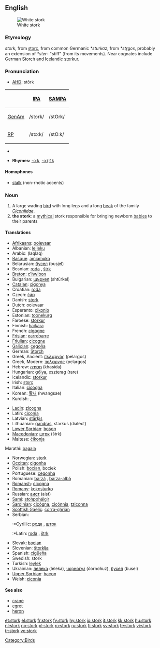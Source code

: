 {{wikipedia|dab=stork}}
==English==
[[Image:White Stork 3weeks.jpg|thumbnail|right|White stork]]

===Etymology===
{{ME.}} ''stork'', from {{OE.}} [[storc]], from common Germanic ''*sturkaz'', from {{PIE.}} ''*str̥gos'', probably an extension of ''*ster-'' "stiff" (from its movements).  Near cognates include German [[Storch]] and Icelandic [[storkur]].

===Pronunciation===
*[[w:AHD|AHD]]: stôrk
{| border=1 cellpadding=5
! !! [[w:International Phonetic Alphabet|IPA]] !! [[w:SAMPA|SAMPA]]
|-
! [[GenAm]]
| /stɔrk/ || /stOrk/
|-
! [[RP]]
| /stɔːk/ || /stO:k/
|}
*{{audio|en-us-stork.ogg|Audio (US)}}

*'''Rhymes:''' [[Rhymes:English:-ɔːk|-ɔːk]], [[Rhymes:English:-ɔː(r)k|-ɔː(r)k]]

====Homophones====
*[[stalk]] (non-rhotic accents)

===Noun===
{{wikipedia}}
{{en-noun}}

# A large wading [[bird]] with long legs and a long [[beak]] of the family ''[[Ciconiidae]]''.
# '''the stork''': a [[mythical]] stork responsible for bringing newborn [[baby|babies]] to their parents

====Translations====
{{top}}
*[[Afrikaans]]: [[ooievaar]]
*Albanian: [[lejleku]]
*Arabic: {{ARchar|[[لقلق]]}} (laqlaq)
*[[Basque]]: [[amiamoko]]
*Belarusian: [[бусел]] (busjel)
*Bosnian: [[roda]] {{f}}, [[štrk]] {{m}}
*[[Breton]]: [[c'hwibon]]
*Bulgarian: [[щъркел]] (shtŭrkel)
*[[Catalan]]: [[cigonya]]
*Croatian: [[roda]] {{f}}
*Czech: [[čáp]] {{m}}
*Danish: [[stork]]
*Dutch: [[ooievaar]] {{m}}
*Esperanto: [[cikonio]]
*Estonian: [[toonekurg]]
*Faroese: [[storkur]]
*Finnish: [[haikara]]
*French: [[cigogne]] {{f}}
*[[Frisian]]: [[earrebarre]]
*[[Friulian]]: [[cicogne]]
*[[Galician]]: [[cegoña]]
*German: [[Storch]] {{m}}
*Greek, Ancient: [[πελαργός]] {{m}} (pelargos)
*Greek, Modern: [[πελαργός]] (pelargos)
*Hebrew: [[חסידה]] (khasida) {{f}}
*Hungarian: [[gólya]], eszterag (rare)
*Icelandic: [[storkur]]
*Irish: [[storc]]
*Italian: [[cicogna]] {{f}}
*Korean: [[황새]] (hwangsae)
*Kurdish: {{KUchar|[[له‌قله‌ق]]}}, {{KUchar|[[حاجی له‌قله‌ق]]}}
{{mid}}
*[[Ladin]]: [[zicogna]]
*Latin: [[ciconia]]
*Latvian: [[stārķis]]
*Lithuanian: [[gandras]], starkus (dialect)
*[[Lower Sorbian]]: [[bośon]]
*[[Macedonian]]: [[штрк]] (štrk)
*Maltese: [[ċikonja]]
Marathi: [[bagala]]
*Norwegian: [[stork]]
*[[Occitan]]: [[cigonha]]
*Polish: [[bocian]], bociek
*Portuguese: [[cegonha]]
*Romanian: [[barză]] {{f}}, [[barza-albă]] {{f}}
*[[Romansh]]: [[cicogna]]
*[[Romany]]: [[kokosturko]] {{m}}
*Russian: [[аист]] (aist)
*[[Sami]]: [[stohpoháigir]]
*[[Sardinian]]: [[cicògna]], [[cicónnia]], [[tziconna]]
*[[Scottish Gaelic]]: [[corra-ghrian]]
*Serbian:
*:*Cyrillic: [[рода]] {{f}}, [[штрк]] {{m}}
*:*Latin: [[roda]] {{f}}, [[štrk]] {{m}}
*Slovak: [[bocian]]
*Slovenian: [[štorklja]] {{f}}
*Spanish: [[cigüeña]] {{f}}
*Swedish: stork
*Turkish: [[leylek]]
*Ukrainian: [[лелека]] (leleka), [[чорногуз]] (čornohuz), [[бусел]] (busel)
*[[Upper Sorbian]]: [[baćon]]
*Welsh: [[ciconia]]
{{bottom}}

====See also====
* [[crane]]
* [[egret]]
* [[heron]]

[[Category:Birds]]

[[et:stork]]
[[el:stork]]
[[fr:stork]]
[[fy:stork]]
[[hy:stork]]
[[io:stork]]
[[it:stork]]
[[kk:stork]]
[[hu:stork]]
[[nl:stork]]
[[no:stork]]
[[pl:stork]]
[[ro:stork]]
[[ru:stork]]
[[fi:stork]]
[[sv:stork]]
[[te:stork]]
[[vi:stork]]
[[tr:stork]]
[[vo:stork]]